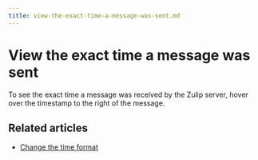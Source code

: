 ```yaml
---
title: view-the-exact-time-a-message-was-sent.md
---
```


# View the exact time a message was sent

To see the exact time a message was received by the Zulip server, hover over
the timestamp to the right of the message.

## Related articles

* [Change the time format](/help/change-the-time-format)


